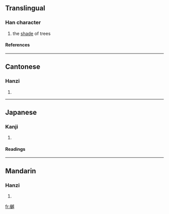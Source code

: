 ==Translingual==
===Han character===
{{Han char|rn=75|rad=木|as=12|sn=16|four=4398<sub>5</sub>|canj=木土人女 (DGOV)}}
# the [[shade]] of trees
====References====
{{Han ref|kx=0552.060|dkj=15502|dj=0940.100|hdz=21287.030|uh=6A3E|ud=27198|bh=E9C4|bd=59844}}

----
==Cantonese==
===Hanzi===
{{yue-hanzi|jyut=|y=yut6}}
# {{defn|Cantonese}}

----
==Japanese==
===Kanji===
{{ja-kanji|grade=|rs=木12}}
# {{defn|Japanese}} 
====Readings====
{{ja-readings|on=[[えつ]] (etsu), [[おち]] (ochi)|kun=[[こかげ]] (kokage)}}

----
==Mandarin==
===Hanzi===
{{cmn-hanzi|pin=[[shàn]] (shan4), [[yuè]] (yue4)|wg=shan<sup>4</sup>, yüeh<sup>4</sup>}}
# {{defn|Mandarin}}

[[fr:樾]]